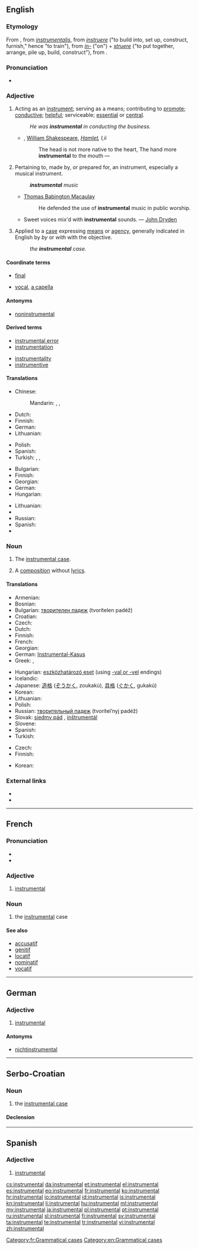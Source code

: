 {{also|inštrumentál}}
==English==
{{wikipedia|dab=instrumental (disambiguation)}}
{{wikipedia}}
{{Webster 1913}}

===Etymology===
From {{etyl|enm}}, from {{etyl|ML.}} ''[[instrumentalis]]'', from ''[[instruere]]'' ("to build into, set up, construct, furnish," hence "to train"), from ''[[in-]]'' ("on") + ''[[struere]]'' ("to put together, arrange, pile up, build, construct"), from {{proto|Indo-European|strew-|to spread, to strew}}.

===Pronunciation===
* {{audio|en-us-instrumental.ogg|Audio (US)}}

===Adjective===
{{en-adj}}

# Acting as an [[instrument]]; serving as a means; contributing to [[promote]]; [[conductive]]; [[helpful]]; serviceable; [[essential]] or [[central]].
#: ''He was '''instrumental''' in conducting the business.''
#* {{rfdate}}, [[w:William Shakespeare|William Shakespeare]], ''[[w:Hamlet|Hamlet]], I,ii''
#*: The head is not more native to the heart, The hand more '''instrumental''' to the mouth &mdash; 
# {{music}} Pertaining to, made by, or prepared for, an instrument, especially a musical instrument.
#: '''''instrumental''' music''
#* {{rfdate}} [[w:Thomas Babington Macaulay|Thomas Babington Macaulay]]
#*: He defended the use of '''instrumental''' music in public worship. 
#* Sweet voices mix'd with '''instrumental''' sounds. &mdash; [[w:John Dryden|John Dryden]]
# {{grammar}} Applied to a [[case]] expressing [[means]] or [[agency]], generally indicated in English by ''by'' or ''with'' with the objective.
#: ''the '''instrumental''' case.'' <!--This is found in [[Sanskrit]] as a separate case, but in [[Greek]] it was merged into the [[dative]], and in [[Latin]] into the [[ablative]]. In Old English it was a separate case, but has disappeared, leaving only a few anomalous forms. It continues to be used in [[Slavic]] languages.-->

====Coordinate terms====
* {{sense|serving as a means}} [[final]]
* {{sense|music}} [[vocal]], [[a capella]]

====Antonyms====
* [[noninstrumental]]

====Derived terms====
{{rel-top|terms derived from ''instrument'' (noun)}}
* [[instrumental error]] <!--those errors in instrumental measurements, etc., which arise, exclusively from want of mathematical accuracy in an instrument.-->
* [[instrumentation]]
{{rel-mid}}
* [[instrumentality]]
* [[instrumentive]]
{{rel-bottom}}

====Translations====
{{trans-top|Acting as an instrument; serving as a means; contributing to promote; conductive; helpful; serviceable; essential or central.}}
* Chinese:
*: Mandarin: {{t|zh|有幫助的|sc=Hani}}, {{t|zh|可作為方法的|sc=Hani}}, {{t|zh|可作為手段的|sc=Hani}}
{{trans-mid}}
{{trans-bottom}}
{{trans-top|music}}
* Dutch: {{t+|nl|instrumentaal}}
* Finnish: {{t-|fi|instrumentaalinen}}
* German: {{t-|de|instrumental}}
* Lithuanian: {{t-|lt|instrumentinis|m}}
{{trans-mid}}
* Polish: {{t|pl|instrumentalny}}
* Spanish: {{t|es|instrumental}}
* Turkish: {{t+|tr|aletli}}, {{t-|tr|aletsel}}, {{t+|tr|enstrümantal}}
{{trans-bottom}}
{{trans-top|grammatical case}}
* Bulgarian: {{t-|bg|творителен|sc=Cyrl}}
* Finnish: {{t-|fi|instrumentaalinen}}
* Georgian: {{t+|ka|მოქმედებითი|tr=mok'medebit'i|sc=Geor}}
* German: {{t-|de|Instrumentalis|m}}
* Hungarian: {{t-|hu|eszközhatározói}}
{{trans-mid}}
* Lithuanian: {{t+|lt|įnagininkas|m}}
* {{trreq|Romanian}}
* Russian: {{t+|ru|творительный|tr=tvorítel’nyj|sc=Cyrl}}
* Spanish: {{t|es|instrumental}}
* {{trreq|Turkish}}
{{trans-bottom}}

===Noun===
{{en-noun|s|-}}

# {{context|uncountable|grammar}} The [[instrumental case]].
# {{context|countable|music}} A [[composition]] without [[lyrics]].

====Translations====
{{trans-top|grammatical case}}
* Armenian: {{t-|hy|գործիական|tr=gorçiakan}}
* Bosnian: {{t-|bs|instrumental|m}}
* Bulgarian: [[творителен падеж]] (tvorítelen padéž) {{m}}
* Croatian: {{t+|hr|instrumental|m}}
* Czech: {{t-|cs|sedmý pád|m}}
* Dutch: {{t+|nl|instrumentalis}}
* Finnish: {{t+|fi|instrumentaali}}
* French: {{t+|fr|instrumental|m}}
* Georgian: {{t+|ka|მოქმედებითი|tr=mok'medebit'i|sc=Geor|xs=Georgian}}
* German: [[Instrumental-Kasus]] {{m}}
* Greek: {{t-|el|πειραματική φωνητική|f}},  {{t-|el|εργαστηριακή φωνητική|f}}
{{trans-mid}}
* Hungarian: [[eszközhatározó eset]] (using [[-vel|-val or -vel]] endings)
* Icelandic: {{t+|is|tækisfall|n}}
* Japanese: [[造格]] ([[ぞうかく]], zoukakú), [[具格]] ([[ぐかく]], gukakú)
* Korean: {{t|ko|조격|tr=jogyeok|sc=Kore}}
* Lithuanian: {{t+|lt|įnagininkas|m|xs=Lithuanian}}
* Polish: {{t+|pl|narzędnik|m}}
* Russian: [[творительный падеж]] (tvorítel’nyj padéž) {{m}}
* Slovak: [[siedmy pád]] {{m}}, [[inštrumentál]] {{m}}
* Slovene: {{t+|sl|orodnik|m}}
* Spanish: {{t-|es|caso instrumental|m}}
* Turkish: {{t+|tr|enstrümantal}}
{{trans-bottom}}

{{trans-top|composition without lyrics}}
* Czech: {{t-|cs|instrumentálka|f}}
* Finnish: {{t+|fi|instrumentaali}}
{{trans-mid}}
* Korean: {{t+|ko|기악|tr=giak}}
{{trans-bottom}}

===External links===
* {{R:Webster 1913}}
* {{R:Century 1911}}

----

==French==

===Pronunciation===
* {{audio|Instrumental-FR.ogg|audio}}
* {{IPA|/ɛ̃s.tʁy.mɑ̃.tal/|lang=fr}}

===Adjective===
{{fr-adj|mp=instrumentaux}}

# [[#English|instrumental]]

===Noun===
{{fr-noun|m|pl=instrumentaux}}

# {{grammar|lang=fr}} the [[#English|instrumental]] case

====See also====
* [[accusatif]]
* [[génitif]]
* [[locatif]]
* [[nominatif]]
* [[vocatif]]

[[Category:fr:Grammatical cases]]
----

==German==

===Adjective===
{{de-adj|-}}

# {{music|lang=de}} [[#English|instrumental]]

====Antonyms====
* [[nichtinstrumental]]

----

==Serbo-Croatian==

===Noun===
{{sh-noun|g=m|head=ȉnstrumentāl|r|инструментал|и̏нструмента̄л}}

# the [[instrumental case]]

====Declension====
{{sh-decl-noun
|instrumental|instrumentali
|instrumentala|instrumentala
|instrumentalu|instrumentalima
|instrumental|instrumentale
|instrumentale|instrumentali
|instrumentalu|instrumentalima
|instrumentalom|instrumentalima
}}

----

==Spanish==

===Adjective===
{{es-adj|pl=instrumentales}}

# [[#English|instrumental]]

[[Category:en:Grammatical cases]]

[[cs:instrumental]]
[[da:instrumental]]
[[et:instrumental]]
[[el:instrumental]]
[[es:instrumental]]
[[eo:instrumental]]
[[fr:instrumental]]
[[ko:instrumental]]
[[hr:instrumental]]
[[io:instrumental]]
[[id:instrumental]]
[[is:instrumental]]
[[kn:instrumental]]
[[li:instrumental]]
[[hu:instrumental]]
[[ml:instrumental]]
[[my:instrumental]]
[[ja:instrumental]]
[[pl:instrumental]]
[[pt:instrumental]]
[[ru:instrumental]]
[[sl:instrumental]]
[[fi:instrumental]]
[[sv:instrumental]]
[[ta:instrumental]]
[[te:instrumental]]
[[tr:instrumental]]
[[vi:instrumental]]
[[zh:instrumental]]